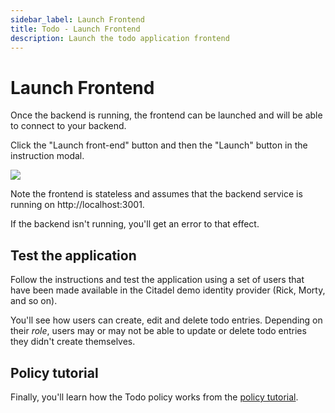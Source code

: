 ```yaml
---
sidebar_label: Launch Frontend
title: Todo - Launch Frontend
description: Launch the todo application frontend
---
```


# Launch Frontend

Once the backend is running, the frontend can be launched and will be able to connect to your backend.

Click the "Launch front-end" button and then the "Launch" button in the instruction modal.

<img src="/todo/launch-frontend.png" />

Note the frontend is stateless and assumes that the backend service is running on http://localhost:3001. 

If the backend isn't running, you'll get an error to that effect.

## Test the application

Follow the instructions and test the application using a set of users that have been made available in the Citadel demo identity provider (Rick, Morty, and so on).

You'll see how users can create, edit and delete todo entries. Depending on their _role_, users may or may not be able to update or delete todo entries they didn't create themselves.

## Policy tutorial

Finally, you'll learn how the Todo policy works from the [policy tutorial](/docs/quickstarts/todo/todo-policy-tutorial).